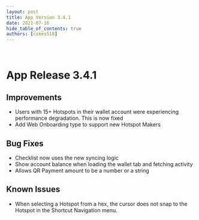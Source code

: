 ```yaml
---
layout: post
title: App Version 3.4.1
date: 2021-07-16
hide_table_of_contents: true
authors: [cokes518]
---
```


&nbsp;

# App Release 3.4.1

## Improvements

- Users with 15+ Hotspots in their wallet account were experiencing performance degradation. This is
  now fixed
- Add Web Onboarding type to support new Hotspot Makers

<!--truncate-->

## Bug Fixes

- Checklist now uses the new syncing logic
- Show account balance when loading the wallet tab and fetching activity
- Allows QR Payment amount to be a number or a string

## Known Issues

- When selecting a Hotspot from a hex, the cursor does not snap to the Hotspot in the Shortcut
  Navigation menu.
